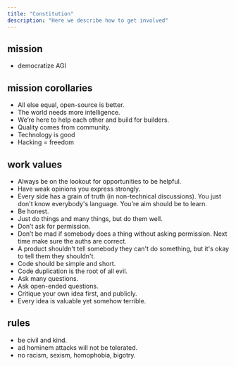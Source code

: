 ```yaml
---
title: "Constitution"
description: "Here we describe how to get involved"
---
```


## mission

* democratize AGI

## mission corollaries

* All else equal, open-source is better.
* The world needs more intelligence.
* We’re here to help each other and build for builders.
* Quality comes from community.
* Technology is good
* Hacking = freedom

## work values

* Always be on the lookout for opportunities to be helpful.
* Have weak opinions you express strongly.
* Every side has a grain of truth (in non-technical discussions).  You just don't know everybody's language.  You're aim should be to learn.
* Be honest.
* Just do things and many things, but do them well.
* Don’t ask for permission.
* Don’t be mad if somebody does a thing  without asking permission.  Next time make sure the auths are correct.
* A product shouldn't tell somebody they can't do something, but it's okay to tell them they shouldn't.
* Code should be simple and short.
* Code duplication is the root of all evil.
* Ask many questions.
* Ask open-ended questions.
* Critique your own idea first, and publicly.
* Every idea is valuable yet somehow terrible.

## rules

* be civil and kind.
* ad hominem attacks will not be tolerated.
* no racism, sexism, homophobia, bigotry.
